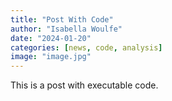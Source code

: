 ```yaml
---
title: "Post With Code"
author: "Isabella Woulfe"
date: "2024-01-20"
categories: [news, code, analysis]
image: "image.jpg"
---
```


This is a post with executable code.
